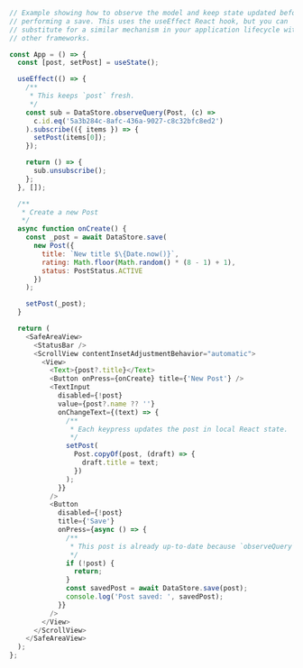 ```js
// Example showing how to observe the model and keep state updated before
// performing a save. This uses the useEffect React hook, but you can
// substitute for a similar mechanism in your application lifecycle with
// other frameworks.

const App = () => {
  const [post, setPost] = useState();

  useEffect(() => {
    /**
     * This keeps `post` fresh.
     */
    const sub = DataStore.observeQuery(Post, (c) =>
      c.id.eq('5a3b284c-8afc-436a-9027-c8c32bfc8ed2')
    ).subscribe(({ items }) => {
      setPost(items[0]);
    });

    return () => {
      sub.unsubscribe();
    };
  }, []);

  /**
   * Create a new Post
   */
  async function onCreate() {
    const _post = await DataStore.save(
      new Post({
        title: `New title $\{Date.now()}`,
        rating: Math.floor(Math.random() * (8 - 1) + 1),
        status: PostStatus.ACTIVE
      })
    );

    setPost(_post);
  }

  return (
    <SafeAreaView>
      <StatusBar />
      <ScrollView contentInsetAdjustmentBehavior="automatic">
        <View>
          <Text>{post?.title}</Text>
          <Button onPress={onCreate} title={'New Post'} />
          <TextInput
            disabled={!post}
            value={post?.name ?? ''}
            onChangeText={(text) => {
              /**
               * Each keypress updates the post in local React state.
               */
              setPost(
                Post.copyOf(post, (draft) => {
                  draft.title = text;
                })
              );
            }}
          />
          <Button
            disabled={!post}
            title={'Save'}
            onPress={async () => {
              /**
               * This post is already up-to-date because `observeQuery` updated it.
               */
              if (!post) {
                return;
              }
              const savedPost = await DataStore.save(post);
              console.log('Post saved: ', savedPost);
            }}
          />
        </View>
      </ScrollView>
    </SafeAreaView>
  );
};
```
